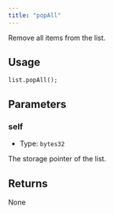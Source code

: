 ```yaml
---
title: "popAll"
---
```



Remove all items from the list.

## Usage

```solidity
list.popAll();
```

## Parameters

### self

- Type: `bytes32`

The storage pointer of the list.

## Returns

None
